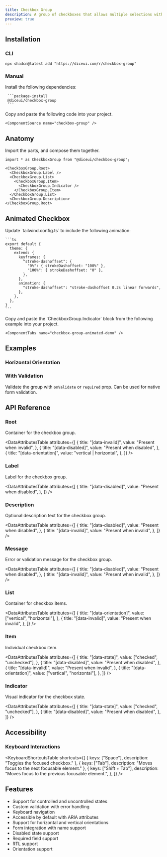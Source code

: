 ```yaml
---
title: Checkbox Group
description: A group of checkboxes that allows multiple selections with support for validation and accessibility.
preview: true
---
```


<ComponentTabs name="checkbox-group-demo" />

## Installation

### CLI

```package-install
npx shadcn@latest add "https://diceui.com/r/checkbox-group"
```

### Manual

<Steps>
  <Step>
     Install the following dependencies:

     ```package-install
     @diceui/checkbox-group
     ```
  </Step>
  <Step>
    Copy and paste the following code into your project.

    <ComponentSource name="checkbox-group" />
  </Step>
</Steps>


## Anatomy

Import the parts, and compose them together.

```tsx
import * as CheckboxGroup from "@diceui/checkbox-group";

<CheckboxGroup.Root>
  <CheckboxGroup.Label />
  <CheckboxGroup.List>
    <CheckboxGroup.Item>
      <CheckboxGroup.Indicator />
    </CheckboxGroup.Item>
  </CheckboxGroup.List>
  <CheckboxGroup.Description>
</CheckboxGroup.Root>
```


## Animated Checkbox

<Steps>
  <Step>
    Update `tailwind.config.ts` to include the following animation:

    ```ts
    export default {
      theme: {
        extend: {
          keyframes: {
            "stroke-dashoffset": {
              "0%": { strokeDashoffset: "100%" },
              "100%": { strokeDashoffset: "0" },
            },
          },
          animation: {
            "stroke-dashoffset": "stroke-dashoffset 0.2s linear forwards",
          },
        },
      },
    }
    ```
  </Step>
  <Step>
    Copy and paste the `CheckboxGroup.Indicator` block from the following example into your project.

    <ComponentTabs name="checkbox-group-animated-demo" />
  </Step>
</Steps>


## Examples


### Horizontal Orientation

<ComponentTabs name="checkbox-group-horizontal-demo" />


### With Validation

Validate the group with `onValidate` or `required` prop. Can be used for native form validation.

<ComponentTabs name="checkbox-group-validation-demo" />


## API Reference

### Root

Container for the checkbox group.

<AutoTypeTable
  path="./types/docs/checkbox-group.ts"
  name="RootProps"
/>

<DataAttributesTable
  attributes={[
    {
      title: "[data-invalid]",
      value: "Present when invalid",
    },
    {
      title: "[data-disabled]",
      value: "Present when disabled",
    },
    {
      title: "[data-orientation]",
      value: "vertical | horizontal",
    },
  ]}
/>

### Label

Label for the checkbox group.

<AutoTypeTable
  path="./types/docs/checkbox-group.ts"
  name="LabelProps"
/>

<DataAttributesTable
  attributes={[
    {
      title: "[data-disabled]",
      value: "Present when disabled",
    },
  ]}
/>

### Description

Optional description text for the checkbox group.

<AutoTypeTable
  path="./types/docs/checkbox-group.ts"
  name="DescriptionProps"
/>

<DataAttributesTable
  attributes={[
    {
      title: "[data-disabled]",
      value: "Present when disabled",
    },
    {
      title: "[data-invalid]",
      value: "Present when invalid",
    },
  ]}
/>

### Message

Error or validation message for the checkbox group.

<AutoTypeTable
  path="./types/docs/checkbox-group.ts"
  name="MessageProps"
/>

<DataAttributesTable
  attributes={[
    {
      title: "[data-disabled]",
      value: "Present when disabled",
    },
    {
      title: "[data-invalid]",
      value: "Present when invalid",
    },
  ]}
/>

### List

Container for checkbox items.

<AutoTypeTable
  path="./types/docs/checkbox-group.ts"
  name="ListProps"
/>

<DataAttributesTable
  attributes={[
    {
      title: "[data-orientation]",
      value: ["vertical", "horizontal"],
    },
    {
      title: "[data-invalid]",
      value: "Present when invalid",
    },
  ]}
/>

### Item

Individual checkbox item.

<AutoTypeTable
  path="./types/docs/checkbox-group.ts"
  name="ItemProps"
/>

<DataAttributesTable
  attributes={[
    {
      title: "[data-state]",
      value: ["checked", "unchecked"],
    },
    {
      title: "[data-disabled]",
      value: "Present when disabled",
    },
    {
      title: "[data-invalid]",
      value: "Present when invalid",
    },
    {
      title: "[data-orientation]",
      value: ["vertical", "horizontal"],
    },
  ]}
/>

### Indicator

Visual indicator for the checkbox state.

<AutoTypeTable
  path="./types/docs/checkbox-group.ts"
  name="IndicatorProps"
/>

<DataAttributesTable
  attributes={[
    {
      title: "[data-state]",
      value: ["checked", "unchecked"],
    },
    {
      title: "[data-disabled]",
      value: "Present when disabled",
    },
  ]}
/>

## Accessibility

### Keyboard Interactions

<KeyboardShortcutsTable
  shortcuts={[
    {
      keys: ["Space"],
      description: "Toggles the focused checkbox."
    },
    {
      keys: ["Tab"],
      description: "Moves focus to the next focusable element."
    },
    {
      keys: ["Shift + Tab"],
      description: "Moves focus to the previous focusable element.",
    },
  ]}
/>

## Features

- Support for controlled and uncontrolled states
- Custom validation with error handling
- Keyboard navigation
- Accessible by default with ARIA attributes
- Support for horizontal and vertical orientations
- Form integration with name support
- Disabled state support
- Required field support
- RTL support
- Orientation support
